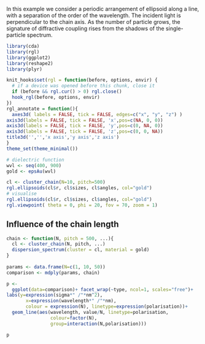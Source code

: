 In this example we consider a periodic arrangement of ellipsoid along a line, with a separation of the order of the wavelength. The incident light is perpendicular to the chain axis. As the number of particle grows, the signature of diffractive coupling rises from the shadows of the single-particle spectrum.

```r
library(cda)
library(rgl)
library(ggplot2)
library(reshape2)
library(plyr)
```
```r
knit_hooks$set(rgl = function(before, options, envir) {
  # if a device was opened before this chunk, close it
  if (before && rgl.cur() > 0) rgl.close()
  hook_rgl(before, options, envir)
})
rgl_annotate = function(){
  axes3d( labels = FALSE, tick = FALSE, edges=c("x", "y", "z") )
axis3d(labels = FALSE, tick = FALSE, 'x',pos=c(NA, 0, 0))
axis3d(labels = FALSE, tick = FALSE, 'y',pos=c(0, NA, 0))
axis3d(labels = FALSE, tick = FALSE, 'z',pos=c(0, 0, NA))
title3d('','','x axis','y axis','z axis')
}
theme_set(theme_minimal())
```

```r
# dielectric function
wvl <- seq(400, 900)
gold <- epsAu(wvl)

cl <- cluster_chain(N=10, pitch=500)
rgl.ellipsoids(cl$r, cl$sizes, cl$angles, col="gold")
# visualise
rgl.ellipsoids(cl$r, cl$sizes, cl$angles, col="gold")
rgl.viewpoint( theta = 0, phi = 20, fov = 70, zoom = 1)
```

## Influence of the chain length

```r

chain <- function(N, pitch = 500, ...){
  cl <- cluster_chain(N, pitch, ...)
  dispersion_spectrum(cluster = cl, material = gold)
}
  
params <- data.frame(N=c(1, 10, 50))
comparison <- mdply(params, chain)

p <- 
  ggplot(data=comparison)+ facet_wrap(~type, ncol=1, scales="free")+
labs(y=expression(sigma*" /"*nm^2),
       x=expression(wavelength*" /"*nm),
       colour = expression(N), linetype=expression(polarisation))+
  geom_line(aes(wavelength, value/N, linetype=polarisation,
                colour=factor(N),
                group=interaction(N,polarisation)))

p
```
